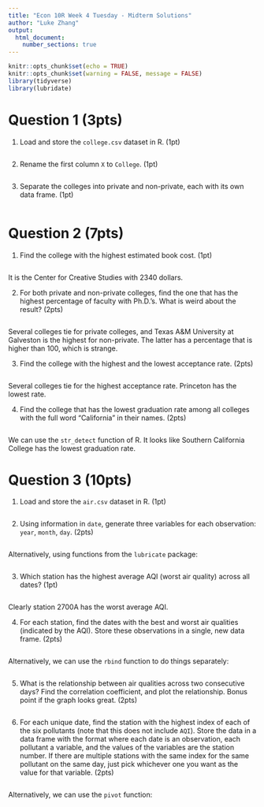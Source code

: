 ```yaml
---
title: "Econ 10R Week 4 Tuesday - Midterm Solutions"
author: "Luke Zhang"
output:
  html_document:
    number_sections: true
---
```


```r
knitr::opts_chunk$set(echo = TRUE)
knitr::opts_chunk$set(warning = FALSE, message = FALSE)
library(tidyverse)
library(lubridate)
```

# Question 1 (3pts)

1. Load and store the `college.csv` dataset in R. (1pt)

```r

```

2. Rename the first column `X` to `College`. (1pt)

```r

```

3. Separate the colleges into private and non-private, each with its own data frame. (1pt)

```r

```

# Question 2 (7pts)

1. Find the college with the highest estimated book cost. (1pt)

```r

```

It is the Center for Creative Studies with 2340 dollars.

2. For both private and non-private colleges, find the one that has the highest percentage of faculty with Ph.D.’s. What is weird about the result? (2pts)

```r

```

Several colleges tie for private colleges, and Texas A&M University at Galveston is the highest for non-private. The latter has a percentage that is higher than 100, which is strange.

3. Find the college with the highest and the lowest acceptance rate. (2pts)

```r

```

Several colleges tie for the highest acceptance rate. Princeton has the lowest rate.

4. Find the college that has the lowest graduation rate among all colleges with the full word "California" in their names. (2pts)

```r

```

We can use the `str_detect` function of R. It looks like Southern California College has the lowest graduation rate.

# Question 3 (10pts)

1. Load and store the `air.csv` dataset in R. (1pt)

```r

```

2. Using information in `date`, generate three variables for each observation: `year`, `month`, `day`. (2pts)

```r

```

Alternatively, using functions from the `lubricate` package:

```r

```

3. Which station has the highest average AQI (worst air quality) across all dates? (1pt)

```r

```

Clearly station 2700A has the worst average AQI.

4. For each station, find the dates with the best and worst air qualities (indicated by the AQI). Store these observations in a single, new data frame. (2pts)

```r

```

Alternatively, we can use the `rbind` function to do things separately:

```r

```

5. What is the relationship between air qualities across two consecutive days? Find the correlation coefficient, and plot the relationship. Bonus point if the graph looks great. (2pts)

```r

```

6. For each unique date, find the station with the highest index of each of the six pollutants (note that this does not include `AQI`). Store the data in a data frame with the format where each date is an observation, each pollutant a variable, and the values of the variables are the station number. If there are multiple stations with the same index for the same pollutant on the same day, just pick whichever one you want as the value for that variable. (2pts)

```r

```

Alternatively, we can use the `pivot` function:

```r

```